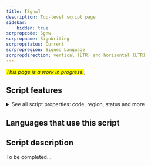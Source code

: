 ```yaml
---
title: [Sgnw]
description: Top-level script page
sidebar:
    hidden: true
scrpropcode: Sgnw
scrpropname: SignWriting
scrpropstatus: Current
scrpropregion: Signed Language
scrpropdirection: vertical (LTR) and horizontal (LTR)
---
```


<span style='background-color:yellow'>_This page is a work in progress._</span>;


## Script features

<details>
<summary> See all script properties: code, region, status and more</summary>
<ScriptInfo />
</details>

## Languages that use this script

<WsList script='Sgnw' wsMax='5' />

## Script description

To be completed...

